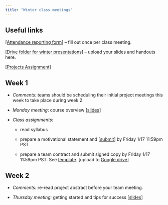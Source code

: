 ```yaml
---
title: "Winter class meetings"
---
```




## Useful links

\[[Attendance reporting form](https://forms.gle/VE7KJ5x71j8yci768)\] -- fill out once per class meeting.

\[[Drive folder for winter presentations](https://drive.google.com/drive/folders/1aW_BBZl9R3gQEQvFszdGL1ypvfqxpy5m?usp=sharing)\] -- upload your slides and handouts here.

\[[Projects Assignment](https://docs.google.com/spreadsheets/d/1ojj4ZBl5qnXm9ZeAOzy11xv6xWKJIuP3Fi-WH6InDnI/edit?usp=sharing)\] 

<!-- \[[Presentation review form](https://forms.gle/Wi3dy8o6JqtXqkrK8)\] -- fill out once per presentation. -->

## Week 1

-   *Comments:* teams should be scheduling their initial project meetings this week to take place during week 2.

-   *Monday meeting*: course overview \[[slides](slides/week1-intro.qmd)\]

-   *Class assignments:*

    -   read syllabus

    -   prepare a motivational statement and \[[submit](https://forms.gle/Bf344damoizvxqow9)\] by Friday 1/17 11:59pm PST

    -   prepare a team contract and submit signed copy by Friday 1/17 11:59pm PST. See [template](https://docs.google.com/document/d/1KsJiRks9BLDTtu7i7vBRYNPGr6ewzLV6R8vJj5-duPg/edit?usp=sharing). \[upload to [Google drive](https://drive.google.com/drive/folders/1Tg5SY2lOI-CPPfckSyXpgTBp1LEtyq5T?usp=sharing)\]
    

## Week 2


-   *Comments:* re-read project abstract before your team meeting.

-   *Thursday meeting:* getting started and tips for success \[[slides](https://docs.google.com/presentation/d/1xAnI-zn-JYmTb5kPhq22oDuKcT4buvBbRFtpsyN2l_o/edit?usp=sharing)\]

<!-- ## Week 4 -->

<!-- *Comments:* teams should have data in hand this week; presentation schedule updated; see [meeting notes template](https://docs.google.com/document/d/11UeFtk0THbnZDHakAzzOrZk44Tzc2wJeK5Kh70MM6vc/edit?usp=drive_link) -->

<!-- -   *Monday meeting:* Meeting on Monday will be run as Office Hours -->

<!-- -   In-class presentations to begin next week; should focus on project background, data, goals, and current/planned work -->

<!--     -   format: 20min presentation + 10min discussion -->

<!--     -   to prepare: 10-15 slides and 1-2 page handout 24h in advance -->

<!--     -   \[[handout template](https://docs.google.com/document/d/1lBQRokPd1LWcaJwp_IMOkbNJX_YFYruHhm-fgbXyPjY/edit?usp=drive_link)\] \[[evaluation rubric](https://docs.google.com/document/d/1ojWXDZaX01TWhmRH6jj3ErtZefD44nZLOs1srr8LJ70/edit?usp=drive_link)\] \[[last year's presentations](https://drive.google.com/drive/folders/1yeuKF0rFvqbR_XvfSSN1KEdC2dgfnbeE?usp=drive_link)\] -->


<!-- ## Week 5 -->



<!-- -   *Monday meeting:* Appfolio,  HPC Workshop -->

<!-- ## Week 6 -->


<!-- -   *Monday meeting:* CCBER, CITRAL   -->

<!-- ## Week 7 -->


<!-- -   *Wednesday meeting:* Geography Department, Nation Builder -->


<!-- ## Week 8 -->



<!-- -   *Monday meeting:* P3, Political Science -->

<!-- ## Week 9 -->



<!-- -   *Monday meeting:* Scripps, SLAC  -->
